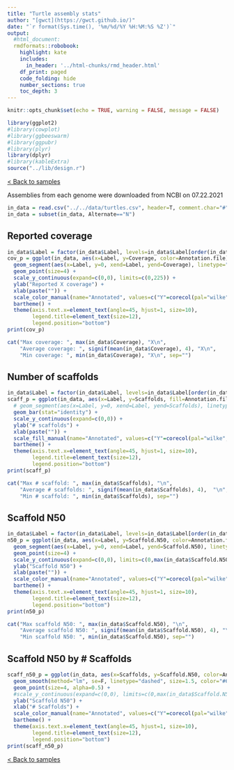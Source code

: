 ```yaml
---
title: "Turtle assembly stats"
author: "[gwct](https://gwct.github.io/)"
date: "`r format(Sys.time(), '%m/%d/%Y %H:%M:%S %Z')`"
output:
  #html_document:
  rmdformats::robobook:
    highlight: kate
    includes:
      in_header: '../html-chunks/rmd_header.html'
    df_print: paged
    code_folding: hide
    number_sections: true
    toc_depth: 3
---
```


```r
knitr::opts_chunk$set(echo = TRUE, warning = FALSE, message = FALSE)

library(ggplot2)
#library(cowplot)
#library(ggbeeswarm)
#library(ggpubr)
#library(plyr)
library(dplyr)
#library(kableExtra)
source("../lib/design.r")
```

[< Back to samples](index.html)

Assemblies from each genome were downloaded from NCBI on 07.22.2021

```r
in_data = read.csv("../../data/turtles.csv", header=T, comment.char="#")
in_data = subset(in_data, Alternate=="N")
```

## Reported coverage

```r
in_data$Label = factor(in_data$Label, levels=in_data$Label[order(in_data$Coverage, decreasing=T)])
cov_p = ggplot(in_data, aes(x=Label, y=Coverage, color=Annotation.file)) +
  geom_segment(aes(x=Label, y=0, xend=Label, yend=Coverage), linetype="dotted", color="#666666") +
  geom_point(size=4) +
  scale_y_continuous(expand=c(0,0), limits=c(0,225)) +
  ylab("Reported X coverage") +
  xlab(paste("")) +
  scale_color_manual(name="Annotated", values=c("Y"=corecol(pal="wilke", numcol=1, offset=1), "N"=corecol(pal="wilke", numcol=1))) +
  bartheme() +
  theme(axis.text.x=element_text(angle=45, hjust=1, size=10),
        legend.title=element_text(size=12),
        legend.position="bottom")
print(cov_p)

cat("Max coverage: ", max(in_data$Coverage), "X\n",
    "Average coverage: ", signif(mean(in_data$Coverage), 4), "X\n",
    "Min coverage: ", min(in_data$Coverage), "X\n", sep="")
```

## Number of scaffolds

```r
in_data$Label = factor(in_data$Label, levels=in_data$Label[order(in_data$Scaffolds, decreasing=T)])
scaff_p = ggplot(in_data, aes(x=Label, y=Scaffolds, fill=Annotation.file)) +
  # geom_segment(aes(x=Label, y=0, xend=Label, yend=Scaffolds), linetype="dotted", color="#666666") +
  geom_bar(stat="identity") +
  scale_y_continuous(expand=c(0,0)) +
  ylab("# scaffolds") +
  xlab(paste("")) +
  scale_fill_manual(name="Annotated", values=c("Y"=corecol(pal="wilke", numcol=1, offset=1), "N"=corecol(pal="wilke", numcol=1))) +
  bartheme() +
  theme(axis.text.x=element_text(angle=45, hjust=1, size=10),
        legend.title=element_text(size=12),
        legend.position="bottom")
print(scaff_p)

cat("Max # scaffold: ", max(in_data$Scaffolds), "\n",
    "Average # scaffolds: ", signif(mean(in_data$Scaffolds), 4),  "\n",
    "Min # scaffold: ", min(in_data$Scaffolds), sep="")
```

## Scaffold N50

```r
in_data$Label = factor(in_data$Label, levels=in_data$Label[order(in_data$Scaffold.N50, decreasing=T)])
n50_p = ggplot(in_data, aes(x=Label, y=Scaffold.N50, color=Annotation.file)) +
  geom_segment(aes(x=Label, y=0, xend=Label, yend=Scaffold.N50), linetype="dotted", color="#666666") +
  geom_point(size=4) +
  scale_y_continuous(expand=c(0,0), limits=c(0,max(in_data$Scaffold.N50) + 7500000)) +
  ylab("Scaffold N50") +
  xlab(paste("")) +
  scale_color_manual(name="Annotated", values=c("Y"=corecol(pal="wilke", numcol=1, offset=1), "N"=corecol(pal="wilke", numcol=1))) +
  bartheme() +
  theme(axis.text.x=element_text(angle=45, hjust=1, size=10),
        legend.title=element_text(size=12),
        legend.position="bottom")
print(n50_p)

cat("Max scaffold N50: ", max(in_data$Scaffold.N50), "\n",
    "Average scaffold N50: ", signif(mean(in_data$Scaffold.N50), 4), "\n",
    "Min scaffold N50: ", min(in_data$Scaffold.N50), sep="")
```

## Scaffold N50 by # Scaffolds

```r
scaff_n50_p = ggplot(in_data, aes(x=Scaffolds, y=Scaffold.N50, color=Annotation.file)) +
  geom_smooth(method="lm", se=F, linetype="dashed", size=1.5, color="#666666") +
  geom_point(size=4, alpha=0.5) +
  #scale_y_continuous(expand=c(0,0), limits=c(0,max(in_data$Scaffold.N50) + 7500000)) +
  ylab("Scaffold N50") +
  xlab("# Scaffolds") +
  scale_color_manual(name="Annotated", values=c("Y"=corecol(pal="wilke", numcol=1, offset=1), "N"=corecol(pal="wilke", numcol=1))) +
  bartheme() +
  theme(axis.text.x=element_text(angle=45, hjust=1, size=10),
        legend.title=element_text(size=12),
        legend.position="bottom")
print(scaff_n50_p)
```

[< Back to samples](index.html)